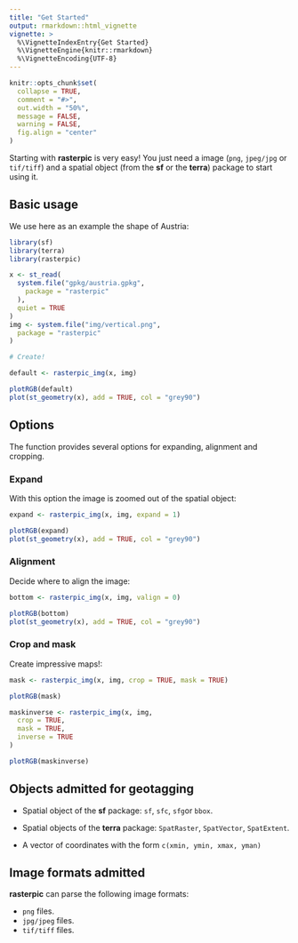 ```yaml
---
title: "Get Started"
output: rmarkdown::html_vignette
vignette: >
  %\VignetteIndexEntry{Get Started}
  %\VignetteEngine{knitr::rmarkdown}
  %\VignetteEncoding{UTF-8}
---
```


```r
knitr::opts_chunk$set(
  collapse = TRUE,
  comment = "#>",
  out.width = "50%",
  message = FALSE,
  warning = FALSE,
  fig.align = "center"
)
```

Starting with **rasterpic** is very easy! You just need a image (`png`,
`jpeg/jpg` or `tif/tiff`) and a spatial object (from the **sf** or the
**terra**) package to start using it.

## Basic usage

We use here as an example the shape of Austria:

```r
library(sf)
library(terra)
library(rasterpic)

x <- st_read(
  system.file("gpkg/austria.gpkg",
    package = "rasterpic"
  ),
  quiet = TRUE
)
img <- system.file("img/vertical.png",
  package = "rasterpic"
)

# Create!

default <- rasterpic_img(x, img)

plotRGB(default)
plot(st_geometry(x), add = TRUE, col = "grey90")
```

## Options

The function provides several options for expanding, alignment and cropping.

### Expand

With this option the image is zoomed out of the spatial object:

```r
expand <- rasterpic_img(x, img, expand = 1)

plotRGB(expand)
plot(st_geometry(x), add = TRUE, col = "grey90")
```

### Alignment

Decide where to align the image:

```r
bottom <- rasterpic_img(x, img, valign = 0)

plotRGB(bottom)
plot(st_geometry(x), add = TRUE, col = "grey90")
```

### Crop and mask

Create impressive maps!:

```r
mask <- rasterpic_img(x, img, crop = TRUE, mask = TRUE)

plotRGB(mask)

maskinverse <- rasterpic_img(x, img,
  crop = TRUE,
  mask = TRUE,
  inverse = TRUE
)

plotRGB(maskinverse)
```

## Objects admitted for geotagging

-   Spatial object of the **sf** package: `sf`, `sfc`, `sfg`or `bbox`.

-   Spatial objects of the **terra** package: `SpatRaster`, `SpatVector`,
    `SpatExtent`.

-   A vector of coordinates with the form `c(xmin, ymin, xmax, yman)`

## Image formats admitted

**rasterpic** can parse the following image formats:

-   `png` files.
-   `jpg/jpeg` files.
-   `tif/tiff` files.
